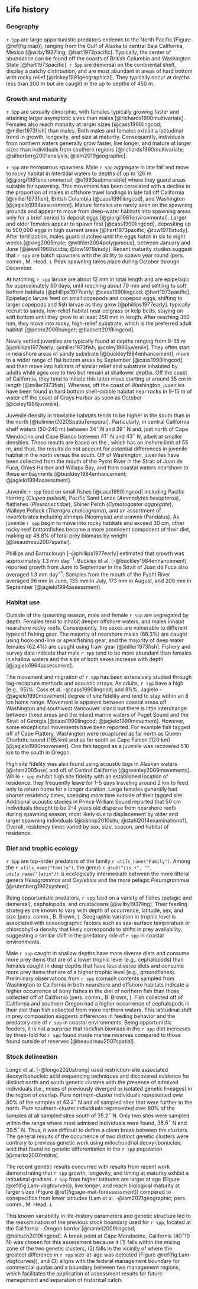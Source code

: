 ## Life history

### Geography

`r Spp` are large opportunistic predators endemic to the North Pacific
(Figure \@ref(fig:map)),
ranging from the Gulf of Alaska to central Baja California, Mexico
[@wilby1937ling; @hart1973pacific].
Typically, the center of abundance can be found off
the coasts of British Columbia and Washington State
[@hart1973pacific].
`r Spp` are
demersal on the continental shelf,
display a patchy distribution, and
are most abundant in areas of hard bottom with rocky relief [@rickey1991geographical].
They typically occur at depths less than 200 m but
are caught in the \Gls{s-wcgbt} up to depths of 450 m.

### Growth and maturity

`r Spp` are sexually dimorphic,
with females typically growing faster and
attaining larger asymptotic sizes than males [@richards1990multivariate].
Females also reach maturity at larger sizes [@cass1990lingcod; @miller1973fish]
than males.
Both males and females exhibit a latitudinal trend in
growth, longevity, and size at maturity.
Consequently, individuals from northern waters generally
grow faster, live longer, and mature at larger sizes
than individuals from southern regions
[@richards1990multivariate; @silberberg2001analysis; @lam2019geographic].

`r Spp` are iteroparous spawners.
Male `r spp` aggregate in late fall and move to rocky habitat in
intertidal waters to depths of up to 126 m [@giorgi1981environmental; @o1993submersible]
where they guard areas suitable for spawning.
This movement has been correlated with a decline in the proportion of males
in offshore trawl landings in late fall
off California [@miller1973fish], British Columbia [@cass1990lingcod],
and Washington [@jagielo1994assessment].
Mature females are rarely seen on the spawning grounds and
appear to move from deep-water habitats into spawning areas only for
a brief period to deposit eggs [@giorgi1981environmental].
Larger and older females appear to spawn first [@cass1990lingcod],
depositing up to 500,000 eggs in high current areas [@hart1973pacific; @low1978study].
After fertilization, males guard clutches until the eggs hatch
in six to eight weeks [@king2005male; @withler2004polygamous],
between January and June [@jewell1968scuba; @low1978study].
Recent maturity studies suggest that `r spp` are batch spawners with the
ability to spawn year round
(pers. comm., M. Head, \gls{nwfsc}).
Peak spawning takes place during October through December.

At hatching, `r spp` larvae are about 12 mm in total length and
are epipelagic for approximately 90 days,
until reaching about 70 mm and settling to soft bottom habitats
[@phillips1977early; @cass1990lingcod; @hart1973pacific].
Epipelagic larvae feed on small copepods and copepod eggs,
shifting to larger copepods and fish larvae as they grow [@phillips1977early].
\Gls{yoy} typically recruit to sandy, low-relief habitat near eelgrass or kelp beds,
staying on soft bottom until they grow to at least 350 mm in length.
After reaching 350 mm, they move into rocky, high-relief substrate,
which is the preferred adult habitat [@petrie2006hunger; @bassett2018lingcod].

Newly settled juveniles are typically found
at depths ranging from 9-55 m
[@phillips1977early; @miller1973fish; @coley1986juvenile].
They often
start in nearshore areas of sandy substrate [@buckley1984enhancement],
move to a wider range of flat bottom areas by September [@cass1990lingcod], and
then move into habitats of similar relief and substrate inhabited by adults
while ages one to two but remain at shallower depths.
Off the coast of California, they tend to initiate this latter move
starting at around 35 cm in length [@miller1973fish].
Whereas, off the coast of Washington, juveniles have been found in
hard bottom shell-cobble habitat near rocks in 9-15 m of water
off the coast of Grays Harbor as soon as October [@coley1986juvenile].

Juvenile density in trawlable habitats tends to be higher in the south than in the north
[@tolimieri2020SpatioTemporal].
Particularly, in central California shelf waters (50-240 m)
between $34^\circ$ N and $39^\circ$ N
and, just north of Cape Mendocino and Cape Blanco
between $41^\circ$ N and $43^\circ$ N, albeit at smaller densities.
These results are based on the \Gls{s-wcgbt},
which has an inshore limit of 55 m, and thus,
the results do not account for potential differences
in juvenile habitat in the north versus the south.
Off of Washington,
juveniles have been collected from the mouth of the Pysht River
in the Strait of Juan de Fuca, Grays Harbor and Willapa Bay,
and from coastal waters nearshore to these embayments
[@buckley1984enhancement; @jagielo1994assessment].

Juvenile `r spp` feed on small fishes [@cass1990lingcod] including
Pacific Herring (*Clupea pallasii*),
Pacific Sand Lance (*Ammodytes hexapterus*),
flatfishes (*Pleuronectidae*),
Shiner Perch (*Cymatogaster aggregate*),
Walleye Pollock (*Theragra chalcograma*), and
an assortment of invertebrates including
shrimps (Neomysis) and prawns (Pandalus).
As juvenile `r spp` begin to move into rocky habitats and exceed 30 cm,
other rocky reef bottomfishes become a more prominent component of their diet,
making up 48.8\% of total prey biomass by weight [@beaudreau2007spatial].

Phillips and Barraclough [-@phillips1977early] estimated that \gls{yoy} growth
was approximately 1.3 mm day$^{-1}$.
Buckley et al. [-@buckley1984enhancement] reported \gls{yoy} growth from
June to September in the Strait of Juan de Fuca also averaged 1.3 mm day$^{-1}$.
Samples from the mouth of the Pysht River averaged
96 mm in June,
135 mm in July,
173 mm in August, and
200 mm in September [@jagielo1994assessment].

### Habitat use

<!---  to do - make these numbers dynamic if we are going to keep them -->
Outside of the spawning season,
male and female `r spp` are segregated by depth.
Females tend to inhabit deeper offshore waters, and
males inhabit nearshore rocky reefs.
Consequently, the sexes are vulnerable to different types of fishing gear.
The majority of nearshore males (66.3\%) are caught using
hook-and-line or spearfishing gear, and
the majority of deep water females (62.4\%) are caught using
trawl gear [@miller1973fish].
Fishery and survey data indicate that male `r spp` tend to be more abundant
than females in shallow waters and
the size of both sexes increase with depth [@jagielo1994assessment].

The movement and migration of `r spp` has been extensively studied
through tag-recapture methods and acoustic arrays.
As adults, `r spp` have a high
[e.g., 95\%, Cass et al. -@cass1990lingcod; and 81\%, Jagielo -@jagielo1990movement]
degree of site fidelity and
tend to stay within an 8 km home range.
Movement is apparent between
coastal areas off Washington and southwest Vancouver Island but
there is little interchange between these areas and
the inland marine waters of Puget Sound and the Strait of Georgia
[@cass1990lingcod; @jagielo1990movement].
However, some exceptional movements have been reported.
For example fish tagged off of Cape Flattery, Washington were recaptured
as far north as Queen Charlotte sound (195 km) and
as far south as Cape Falcon (120 km) [@jagielo1990movement].
One fish tagged as a juvenile was recovered
510 km to the south in Oregon.

High site fidelity was also found using acoustic tags
in Alaskan waters [@starr2005use] and
off of Central California [@greenley2009movements].
While `r spp` exhibit high site fidelity
with an established location of residence,
they frequently leave for 1-5 days traveling around 2 km to feed,
only to return home for a longer duration.
Large females generally had shorter residency times,
spending more time outside of their tagged site.
Additional acoustic studies in Prince William Sound
reported that 50 cm individuals thought to be 2-4 years old
disperse from nearshore reefs during spawning season,
most likely due to displacement by older and larger spawning individuals
[@bishop2010situ; @stahl2014examinationof].
Overall, residency times varied by sex, size, season, and habitat of residence.

### Diet and trophic ecology

`r Spp` are top-order predators of the family `r utils_name("Family")`.
Among the `r utils_name("Family")`,
the genus *`r gsub("\\s.+", "", utils_name("latin"))`*
is ecologically intermediate
between the more littoral genera *Hexagrammos* and *Oxylebius*
and the more pelagic *Pleurogrammus* [@rutenberg1962system].

Being opportunistic predators, `r spp` feed on a variety of
fishes (pelagic and demersal), cephalopods, and crustaceans [@wilby1937ling].
Their feeding strategies are known to vary with
depth of occurrence, latitude, sex, and size
(pers. comm., B. Brown, \gls{mlml}).
Geographic variation in trophic level is associated with oceanographic factors
such as sea-surface temperature or chlorophyll-a density that
likely corresponds to shifts in prey availability,
suggesting a similar shift in the predatory role of `r spp` in coastal environments.

Male `r spp` caught in shallow depths have more diverse diets and consume
more prey items that are of a lower trophic level (e.g,. cephalopods)
than females caught in deep depths that have less diverse diets and consume
more prey items that are of a higher trophic level (e.g., groundfishes).
Preliminary observations from `r spp` stomach contents sampled from
Washington to California in both nearshore and offshore habitats indicate a
higher occurrence of bony fishes in the diet of northern fish than those
collected off of California
(pers. comm., B. Brown, \gls{mlml}).
Fish collected off of California and southern Oregon had a higher occurrence of
cephalopods in their diet than fish collected from more northern waters.
This latitudinal shift in prey composition suggests differences
in feeding behavior and the predatory role of `r spp` in coastal environments.
Being opportunistic feeders, it is not a surprise that
rockfish biomass in the `r spp` diet increases by three-fold for
`r spp` found inside marine reserves compared to those found
outside of reserves [@beaudreau2007spatial].

### Stock delineation

Longo et al. [-@longo2020strong] used
restriction-site associated deoxyribonucleic acid sequencing
techniques and discovered evidence for distinct
north and south genetic clusters
with the presence of admixed individuals
(i.e., mixes of previously diverged or isolated genetic lineages)
in the region of overlap.
Pure northern-cluster individuals represented
over 80\% of the samples at $42.2^\circ$ N and
all sampled sites that were further to the north.
Pure southern-cluster individuals represented
over 80\% of the samples at all sampled sites south of $35.2^\circ$ N.
Only two sites were sampled within the range where most admixed individuals
were found, $38.6^\circ$ N and $39.5^\circ$ N.
Thus, it was difficult to define a clean break between the clusters.
The general results of the occurrence of two distinct genetic clusters
were contrary to previous genetic work using
mitochondrial deoxyribonucleic acid that found no
genetic differentiation in the `r spp` population [@marko2007mtdna].

The recent genetic results concurred with results from
recent work demonstrating that `r spp` growth, longevity, and timing at maturity
exhibit a latitudinal gradient.
`r Spp` from higher latitudes are
larger at age (Figure \@ref(fig:Lam-vbgfcurves)),
live longer, and
reach biological maturity at larger sizes (Figure \@ref(fig:age-mat-forassessment))
compared to conspecifics from lower latitudes
(Lam et al. -@lam2021geographic; pers. comm., M. Head, \gls{nwfsc}).

<!--- to do - change pers. comm., M. Head to reference -->

<!--- to do - fix all calls to $\circ$ b/c they are not _accessible -->
This known variability in life-history parameters and genetic structure
led to the reexamination of the previous stock boundary used for `r spp`,
located at the California - Oregon border
[@hamel2009lingcod; @haltuch2019lingcod].
A break point at Cape Mendocino, California ($40^\circ 10^\prime$ N) was
chosen for this assessment because it
(1) falls within the mixing zone of the two genetic clusters,
(2) falls in the vicinity of where the greatest difference in
`r spp` size-at-age was detected (Figure \@ref(fig:Lam-vbgfcurves)), and
(3) aligns with the federal management boundary for commercial quotas and
a boundary between two \Gls{cdfw} management regions,
which facilitates the
application of assessment results for future management and
separation of historical catch.
